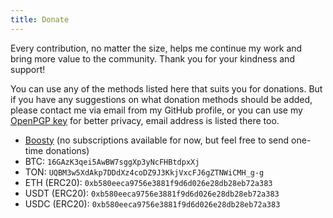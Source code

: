```yaml
---
title: Donate
---
```


Every contribution, no matter the size, helps me continue my work and bring more value to the community. Thank you for your kindness and support!

You can use any of the methods listed here that suits you for donations. But if you have any suggestions on what donation methods should be added, please contact me via email from my GitHub profile, or you can use my [OpenPGP key](/key.pgp) for better privacy, email address is listed there too.

- [Boosty](https://boosty.to/snmetamorph) (no subscriptions available for now, but feel free to send one-time donations)
- BTC: `16GAzK3qei5AwBW7sggXp3yNcFHBtdpxXj`
- TON: `UQBM3w5XdAkp7DDdXz4coDZ9J3KkjVxcFJ6gZTNWiCMH_g-g`
- ETH (ERC20): `0xb580eeca9756e3881f9d6d026e28db28eb72a383`
- USDT (ERC20): `0xb580eeca9756e3881f9d6d026e28db28eb72a383`
- USDC (ERC20): `0xb580eeca9756e3881f9d6d026e28db28eb72a383`

